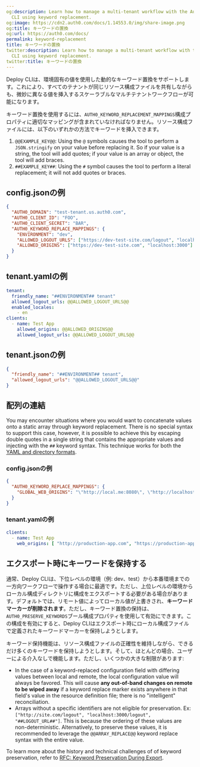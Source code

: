 ```yaml
---
og:description: Learn how to manage a multi-tenant workflow with the Auth0 Deploy
  CLI using keyword replacement.
og:image: https://cdn2.auth0.com/docs/1.14553.0/img/share-image.png
og:title: キーワードの置換
og:url: https://auth0.com/docs/
permalink: keyword-replacement
title: キーワードの置換
twitter:description: Learn how to manage a multi-tenant workflow with the Auth0 Deploy
  CLI using keyword replacement.
twitter:title: キーワードの置換
---
```


Deploy CLIは、環境固有の値を使用した動的なキーワード置換をサポートします。これにより、すべてのテナントが同じリソース構成ファイルを共有しながらも、微妙に異なる値を挿入するスケーラブルなマルチテナントワークフローが可能になります。

キーワード置換を使用するには、`AUTH0_KEYWORD_REPLACEMENT_MAPPINGS`構成プロパティに適切なマッピングが含まれていなければなりません。リソース構成ファイルには、以下のいずれかの方法でキーワードを挿入できます。‌‌

1. `@@EXAMPLE_KEY@@`: Using the `@` symbols causes the tool to perform a `JSON.stringify` on your value before replacing it. So if your value is a string, the tool will add quotes; if your value is an array or object, the tool will add braces.
2. `##EXAMPLE_KEY##`: Using the `#` symbol causes the tool to perform a literal replacement; it will not add quotes or braces.

## config.jsonの例

```json lines
{
  "AUTH0_DOMAIN": "test-tenant.us.auth0.com",
  "AUTH0_CLIENT_ID": "FOO",
  "AUTH0_CLIENT_SECRET": "BAR",
  "AUTH0_KEYWORD_REPLACE_MAPPINGS": {
    "ENVIRONMENT": "dev",
    "ALLOWED_LOGOUT_URLS": ["https://dev-test-site.com/logout", "localhost:3000/logout"],
    "ALLOWED_ORIGINS": ["https://dev-test-site.com", "localhost:3000"]
  }
}
```






## tenant.yamlの例

```yaml lines
tenant:
  friendly_name: "##ENVIRONMENT## tenant"
  allowed_logout_urls: @@ALLOWED_LOGOUT_URLS@@
  enabled_locales:
    - en
clients:
  - name: Test App
    allowed_origins: @@ALLOWED_ORIGINS@@
    allowed_logout_urls: @@ALLOWED_LOGOUT_URLS@@
```






## tenant.jsonの例

```json lines
{
  "friendly_name": "##ENVIRONMENT## tenant",
  "allowed_logout_urls": "@@ALLOWED_LOGOUT_URLS@@"
}
```






## 配列の連結

You may encounter situations where you would want to concatenate values onto a static array through keyword replacement. There is no special syntax to support this case, however, it is possible to achieve this by escaping double quotes in a single string that contains the appropriate values and injecting with the `##` keyword syntax. This technique works for both the [YAML and directory formats](/docs/deploy-monitor/deploy-cli-tool/available-resource-configuration-formats).

### config.jsonの例

```json lines
{
  "AUTH0_KEYWORD_REPLACE_MAPPINGS": {
    "GLOBAL_WEB_ORIGINS": "\"http://local.me:8080\", \"http://localhost\", \"http://localhost:3000\""
  }
}
```






### tenant.yamlの例

```yaml lines
clients:
  - name: Test App
    web_origins: [ "http://production-app.com", "https://production-app.com", ##GLOBAL_WEB_ORIGINS## ]
```






## エクスポート時にキーワードを保持する

通常、Deploy CLIは、下位レベルの環境（例: dev、test）から本番環境までの一方向ワークフローで操作する場合に最適です。ただし、上位レベルの環境からローカル構成ディレクトリに構成をエクスポートする必要がある場合があります。デフォルトでは、リモート値によってローカル値が上書きされ、**キーワードマーカーが削除されます**。ただし、キーワード置換の保持は、`AUTH0_PRESERVE_KEYWORDS`ブール構成プロパティを使用して有効にできます。この構成を有効にすると、Deploy CLIはエクスポート時にローカル構成ファイルで定義されたキーワードマーカーを保持しようとします。

キーワード保持機能は、リソース構成ファイルの正確性を維持しながら、できるだけ多くのキーワードを保持しようとします。そして、ほとんどの場合、ユーザーによる介入なしで機能します。ただし、いくつかの大きな制限があります:

* In the case of a keyword-replaced configuration field with differing values between local and remote, the local configuration value will always be favored. This will cause **any out-of-band changes on remote to be wiped away** if a keyword replace marker exists anywhere in that field's value in the resource definition file; there is no "intelligent" reconciliation.
* Arrays without a specific identifiers are not eligible for preservation. Ex: `["http://site.com/logout", "localhost:3000/logout", "##LOGOUT_URL##"]`. This is because the ordering of these values are non-deterministic. Alternatively, to preserve these values, it is recommended to leverage the `@@ARRAY_REPLACE@@` keyword replace syntax with the entire value.

To learn more about the history and technical challenges of of keyword preservation, refer to [RFC: Keyword Preservation During Export](https://github.com/auth0/auth0-deploy-cli/issues/688).